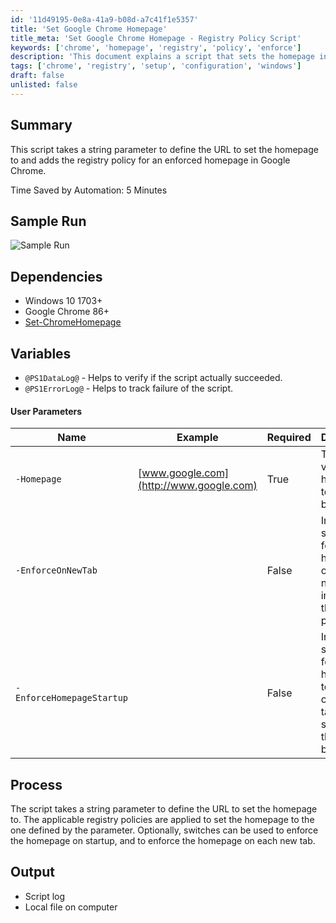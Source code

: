 ```yaml
---
id: '11d49195-0e8a-41a9-b08d-a7c41f1e5357'
title: 'Set Google Chrome Homepage'
title_meta: 'Set Google Chrome Homepage - Registry Policy Script'
keywords: ['chrome', 'homepage', 'registry', 'policy', 'enforce']
description: 'This document explains a script that sets the homepage in Google Chrome by modifying the registry policy. It outlines the parameters, dependencies, and process involved in enforcing a specific URL as the homepage, along with optional switches for additional enforcement at startup and on new tabs.'
tags: ['chrome', 'registry', 'setup', 'configuration', 'windows']
draft: false
unlisted: false
---
```

## Summary

This script takes a string parameter to define the URL to set the homepage to and adds the registry policy for an enforced homepage in Google Chrome.

Time Saved by Automation: 5 Minutes

## Sample Run

![Sample Run](../../../static/img/Google-Chrome---Set-Homepage/image_1.png)

## Dependencies

- Windows 10 1703+
- Google Chrome 86+
- [Set-ChromeHomepage](https://proval.itglue.com/DOC-5078775-7347741)

## Variables

- `@PS1DataLog@` - Helps to verify if the script actually succeeded.
- `@PS1ErrorLog@` - Helps to track failure of the script.

#### User Parameters

| Name                       | Example                     | Required | Description                                                                                  |
|----------------------------|-----------------------------|----------|----------------------------------------------------------------------------------------------|
| `-Homepage`                | [www.google.com](http://www.google.com) | True     | The string value of the homepage to set in the browser.                                     |
| `-EnforceOnNewTab`        |                             | False    | Include this switch to force the homepage on each new tab instead of the new tab page.     |
| `-EnforceHomepageStartup`  |                             | False    | Include this switch to force the homepage to be the only open tab at startup of the browser. |

## Process

The script takes a string parameter to define the URL to set the homepage to. The applicable registry policies are applied to set the homepage to the one defined by the parameter. Optionally, switches can be used to enforce the homepage on startup, and to enforce the homepage on each new tab.

## Output

- Script log
- Local file on computer











